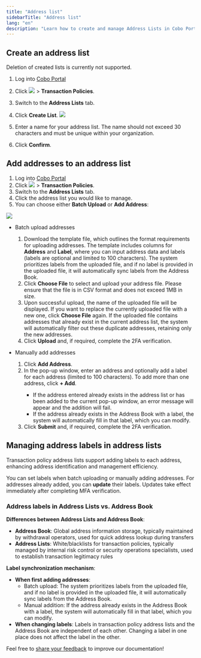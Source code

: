 ```yaml
---
title: "Address list"
sidebarTitle: "Address list"
lang: "en"
description: "Learn how to create and manage Address Lists in Cobo Portal, facilitating efficient transaction policies."
---
```


## Create an address list

<Note>Deletion of created lists is currently not supported.</Note>

1. Log into [Cobo Portal](https://portal.cobo.com/login)
2. Click <img src="/en/images/common/wallets_icon.svg" className="icon"/> > **Transaction Policies**.
3. Switch to the **Address Lists** tab.
4. Click **Create List**.
   <img src="/en/images/risk-controls/create-an-address-list.png" className="screenshot_full_screen"/>

5. Enter a name for your address list. The name should not exceed 30 characters and must be unique within your organization.

6. Click **Confirm**.

## Add addresses to an address list

1. Log into [Cobo Portal](https://portal.cobo.com/login)
2. Click <img src="/en/images/common/wallets_icon.svg" className="icon"/> > **Transaction Policies**.
3. Switch to the **Address Lists** tab.
4. Click the address list you would like to manage.
5. You can choose either **Batch Upload** or **Add Address**:
<img src="/en/images/risk-controls/batch-upload.png" className="screenshot_full_screen"/>

   - Batch upload addresses
      1. Download the template file, which outlines the format requirements for uploading addresses. The template includes columns for **Address** and **Label**, where you can input address data and labels (labels are optional and limited to 100 characters). The system prioritizes labels from the uploaded file, and if no label is provided in the uploaded file, it will automatically sync labels from the Address Book.
      2. Click **Choose File** to select and upload your address file. Please ensure that the file is in CSV format and does not exceed 1MB in size.
      3. Upon successful upload, the name of the uploaded file will be displayed. If you want to replace the currently uploaded file with a new one, click **Choose File** again.
         <Note>If the uploaded file contains addresses that already exist in the current address list, the system will automatically filter out these duplicate addresses, retaining only the new addresses.</Note>
      4. Click **Upload** and, if required, complete the 2FA verification.

   - Manually add addresses
      1. Click **Add Address**.
      2. In the pop-up window, enter an address and optionally add a label for each address (limited to 100 characters). To add more than one address, click **+ Add**.
         <Info>
         - If the address entered already exists in the address list or has been added to the current pop-up window, an error message will appear and the addition will fail.
         - If the address already exists in the Address Book with a label, the system will automatically fill in that label, which you can modify.
         </Info>
      3. Click **Submit** and, if required, complete the 2FA verification.

## Managing address labels in address lists

Transaction policy address lists support adding labels to each address, enhancing address identification and management efficiency.

You can set labels when batch uploading or manually adding addresses. For addresses already added, you can **update** their labels. Updates take effect immediately after completing MFA verification.

### Address labels in Address Lists vs. Address Book

**Differences between Address Lists and Address Book**:
- **Address Book**: Global address information storage, typically maintained by withdrawal operators, used for quick address lookup during transfers
- **Address Lists**: White/blacklists for transaction policies, typically managed by internal risk control or security operations specialists, used to establish transaction legitimacy rules

**Label synchronization mechanism**:
   - **When first adding addresses**:
      - Batch upload: The system prioritizes labels from the uploaded file, and if no label is provided in the uploaded file, it will automatically sync labels from the Address Book.
      - Manual addition: If the address already exists in the Address Book with a label, the system will automatically fill in that label, which you can modify.
   - **When changing labels**: Labels in transaction policy address lists and the Address Book are independent of each other. Changing a label in one place does not affect the label in the other.

<Tip>Feel free to [share your feedback](https://forms.zohopublic.com/cobo/form/DocumentFeedbackForm/formperma/QvLOhxJv1_JMsJ-1dleZ8Itb_7rzN-LtgvsDdxosoVI?referrername=manuals) to improve our documentation!</Tip>

